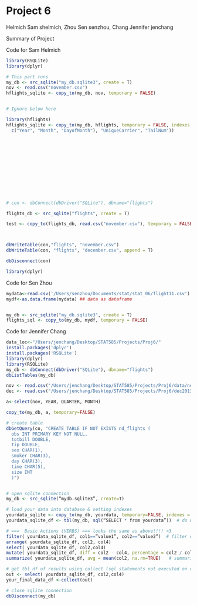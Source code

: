 Project 6
========================================================
Helmich        Sam shelmich,  Zhou        Sen  senzhou, Chang   Jennifer jenchang

Summary of Project

Code for Sam Helmich
```r
library(RSQLite)
library(dplyr)

# This part runs
my_db <- src_sqlite("my_db.sqlite3", create = T)
nov <- read.csv("november.csv")
hflights_sqlite <- copy_to(my_db, nov, temporary = FALSE)


# Ignore below here

library(hflights)
hflights_sqlite <- copy_to(my_db, hflights, temporary = FALSE, indexes = list(
  c("Year", "Month", "DayofMonth"), "UniqueCarrier", "TailNum"))













# con <- dbConnect(dbDriver("SQLite"), dbname="flights")

flights_db <- src_sqlite("flights", create = T)

test <- copy_to(flights_db, read.csv("november.csv"), temporary = FALSE)



dbWriteTable(con,"flights", "november.csv")
dbWriteTable(con, "flights", "december.csv", append = T)

dbDisconnect(con)

library(dplyr)

```


Code for Sen Zhou
```r

mydata<-read.csv('/Users/senzhou/Documents/stat/stat_06/flight11.csv') 
mydf<-as.data.frame(mydata) ## data as dataframe


my_db <- src_sqlite("my_db.sqlite3", create = T)
flights_sql <- copy_to(my_db, mydf, temporary = FALSE)


```

Code for Jennifer Chang
```r
data_loc<-"/Users/jenchang/Desktop/STAT585/Projects/Proj6/"
install.packages('dplyr')
install.packages('RSQLite')
library(dplyr)
library(RSQLite)
my_db <- dbConnect(dbDriver("SQLite"), dbname="flights")
dbListTables(my_db)

nov <- read.csv("/Users/jenchang/Desktop/STAT585/Projects/Proj6/data/november2013.csv")
dec <- read.csv("/Users/jenchang/Desktop/STAT585/Projects/Proj6/dec2013.csv")

a<-select(nov, YEAR, QUARTER, MONTH)

copy_to(my_db, a, temporary=FALSE)

# create table
dbGetQuery(co, "CREATE TABLE IF NOT EXISTS nd_flights (
  obs INT PRIMARY KEY NOT NULL,
  totbill DOUBLE,
  tip DOUBLE,
  sex CHAR(1),
  smoker CHAR(3),
  day CHAR(3),
  time CHAR(5),
  size INT
  )")


# open sqlite connection
my_db <- src_sqlite(“mydb.sqlite3”, create=T)

# load your data into database & setting indexes
yourdata_sqlite <- copy_to(my_db, yourdata, temporary=FALSE, indexes = list( c(“col1”, “col2”), col3))
yourdata_sqlite_df <- tbl(my_db, sql(“SELECT * from yourdata”))  # do we need this?

# ===  Basic Actions (VERBS) === looks the same as above!!!! <3
filter( yourdata_sqlite_df, col1==”value1”, col2==”value2”)  # filter data by column values
arrange( yourdata_sqlite_df, col2, col4)                                   # arrange data rows by column values
select( yourdata_sqlite_df, col2,col4)                                       # select certain columns of data 
mutate( yourdata_sqlite_df, diff = col2 - col4, percentage = col2 / col4)  # mutate, adding columns
summarize( yourdata_sqlite_df, avg = mean(col2, na.rm=TRUE)   # summarize a column of values

# get tbl_df of results using collect (sql statements not executed on database until R needs to print it out)
out <- select( yourdata_sqlite_df, col2,col4)
your_final_data_df <-collect(out)

# close sqlite connection
dbDisconnect(my_db)

```

